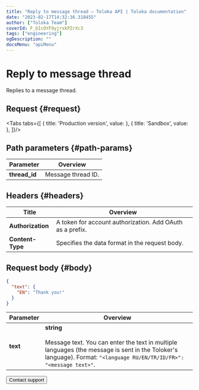```yaml
---
title: "Reply to message thread — Toloka API | Toloka documentation"
date: "2023-02-17T14:32:36.318455"
author: ["Toloka Team"]
coverId: F_bIcOYF9yjrxkPZrXc3
tags: ["engineering"]
ogDescription: ""
docsMenu: "apiMenu"
---
```



# Reply to message thread

<Announce/>

Replies to a message thread.

## Request {#request}

<Tabs tabs={[
  { title: 'Production version', value: <ReplyMessageList1/> },
  { title: 'Sandbox', value: <ReplyMessageList2/> },
]}/>

## Path parameters {#path-params}

Parameter | Overview
----- | -----
**thread_id** | Message thread ID.

## Headers {#headers}

Title | Overview
----- | -----
**Authorization** | A token for account authorization. Add OAuth as a prefix.
**Content-Type** | Specifies the data format in the request body.

## Request body {#body}

```json
{
  "text": {
    "EN": "Thank you!"
  }
}
```

Parameter | Overview
----- | -----
**text** | **string**<br/><br/>Message text. You can enter the text in multiple languages (the message is sent in the Toloker's language). Format: `"<language RU/EN/TR/ID/FR>": "<message text>"`.

<Button themeColor="light" view="default" size="l" type="link" url="/docs/guide/troubleshooting/support?form-source=api-reply-message">Contact support</Button>